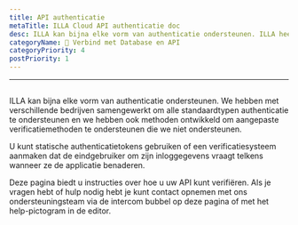 ```yaml
---
title: API authenticatie
metaTitle: ILLA Cloud API authenticatie doc
desc: ILLA kan bijna elke vorm van authenticatie ondersteunen. ILLA heeft met verschillende bedrijven samengewerkt om alle standaardtypen authenticatie te ondersteunen en heeft ook methoden ontwikkeld om aangepaste verificatiemethoden te ondersteunen die we niet steunen.
categoryName: 📲 Verbind met Database en API
categoryPriority: 4
postPriority: 1
---
```


* * *

## <h2 hidden>API authenticatie</h2>

ILLA kan bijna elke vorm van authenticatie ondersteunen. We hebben met verschillende bedrijven samengewerkt om alle standaardtypen authenticatie te ondersteunen en we hebben ook methoden ontwikkeld om aangepaste verificatiemethoden te ondersteunen die we niet ondersteunen.

U kunt statische authenticatietokens gebruiken of een verificatiesysteem aanmaken dat de eindgebruiker om zijn inloggegevens vraagt telkens wanneer ze de applicatie benaderen.

Deze pagina biedt u instructies over hoe u uw API kunt verifiëren. Als je vragen hebt of hulp nodig hebt je kunt contact opnemen met ons ondersteuningsteam via de intercom bubbel op deze pagina of met het help-pictogram in de editor.
